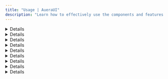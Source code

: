 ```yaml
---
title: "Usage | AueraUI"
description: "Learn how to effectively use the components and features of AueraUI to build your UI with ease."
---
```


<DetailCard description="Learn how to effectively use the components and features of AueraUI to build your UI with ease." />

<Details id="basic-usage" className="mb-2">
 <HeaderLabel id="basic-usage">Basic Usage</HeaderLabel>
<p className="text">
  After <TabLink to="/docs/getting-started/quick-start#installation" label="installation" />, 
  you can import any AueraUI component and start playing around. For example, 
  try changing the variant on the <TabLink to="/docs/components/button" label="Button" />
</p>
 <Tabs variant='solid' className='mt-2'>
 <TabHandle value="preview">Preview</TabHandle>
 <TabHandle value="code">Code</TabHandle>
 <TabPanel>
<Card fullWidth>
  <Stack fullWidth><Button>Hello world</Button></Stack>
</Card>
 </TabPanel>
 <TabPanel>
  <CodeBlock fileName='App.tsx' lg='tsx' code={`import { Button } from 'auera-ui';

  return <Button>Hello world</Button>;
}`} />
 </TabPanel>
 </Tabs>
</Details>

<Details id="globals">
  <HeaderLabel id="globals">Globals</HeaderLabel>
  <p className="text">Since AueraUI is built to function globally, you can control the look and behavior of your app using the <CodeTag>Provider</CodeTag> and hooks.</p>
</Details>

<Details id="flavour">
  <HeaderLabel id="flavour" as='h3'>Flavour</HeaderLabel>
  <p className="text">AueraUI components are available in a variety of design flavors, offering high-quality looks and functionality.</p>
<p className="text">
  To change the default flavor, pass the <CodeTag>flavour</CodeTag> prop to the Provider, or to a specific component.
</p>
  <Tabs variant='solid' className='mt-2'>
 <TabHandle value="preview">Preview</TabHandle>
 <TabHandle value="code">Code</TabHandle>
 <TabPanel>
<Card fullWidth>
  <Stack fullWidth wrap align='horizontal'>
   <Button>Corporate</Button>
   <Button flavour='frost'>Frost</Button>
   <Button flavour='neumorphic'>Neumorphic</Button>
  </Stack>
</Card>
 </TabPanel>
 <TabPanel>
  <CodeBlock fileName='App.tsx' lg='tsx' code={`import { Button, Stack } from 'auera-ui';

   return (
     <Stack fullWidth wrap align='horizontal'>
       <Button>Corporate</Button>
       <Button flavour="frost">Frost</Button>
       <Button flavour="neumorphic">Neumorphic</Button>
     </Stack>
   );
}
`} />
 </TabPanel>
 </Tabs>
</Details>

<Details id='theme'>
 <HeaderLabel id="theme" as='h3'>Theme</HeaderLabel>
 <p className="text">AueraUI allows you to customize the look and feel of your application with its flexible theming system. 
 The <CodeTag>ThemeProvider</CodeTag> component enables global theme management, allowing you to apply consistent styling across your app.</p>
</Details>

<Details id="default-theme">
 <HeaderLabel id="default-theme" as='h3'>Default Theme</HeaderLabel>
<p className="text">By default, AueraUI detects the user's system theme and applies the appropriate theme. This provides a seamless experience for users,
 as the UI will automatically align with their system settings.</p>
</Details>

<Details id="toggle-theme">
 <HeaderLabel id="toggle-theme" as='h3'>ToggleTheme</HeaderLabel>
<p className="text">
AueraUI provides a toggle function that allows you to manually switch between the user's system theme and AueraUI's theme set.
 The toggle function has two main options:
 </p>

 <ul className="text font-inter list-disc pl-3 gap-4 flex flex-col">
    <li>
        <CodeTag>toggleTheme.system</CodeTag>: Switches to the user's system theme based on the user's operating system settings.
    </li>
    <li>
        <CodeTag>toggleTheme.main</CodeTag>: Switches to AueraUI's predefined theme set, 
    </li>
  </ul>
  <p className='text'>
  This toggleTheme functionality is useful when you want to give users the ability to manually switch between system preferences and the app's theme.
  </p>
  <h4 className="text-primary font-inter font-semibold">
  Example Usage:
  </h4>
  <CodeBlock fileName='App.tsx' lg='tsx' code={`import { useTheme, Button } from 'auera-ui';

  const { toggleTheme } = useTheme();

  return (
    <div>
      <Button onClick={() => toggleTheme.system()}>Use System Theme</Button>
      <Button onClick={() => toggleTheme.main()}>Use AueraUI Theme</Button>
    </div>
  );
}`} />
</Details>

<Details id="trigger">
  <HeaderLabel id="trigger">Trigger</HeaderLabel>
  <p className="text">Triggers in AueraUI are a set of components designed to let you open specific UI elements or components
   from anywhere within your application seamlessly.</p>
  <p className="text">Most components in AueraUI are designed to integrate seamlessly with Triggers, making it easy to
   create dynamic and interactive user interfaces.</p> 
</Details>

<Details id="using-trigger">
  <HeaderLabel id="using-trigger" as='h3'>Using Trigger</HeaderLabel>
<p className="text">There are two ways to use a component trigger in AueraUI:</p>
<ul className="text font-inter list-disc pl-3 gap-4 flex flex-col">
  <li>
    <b>Using component-based triggers</b>: These are specialized components like <CodeTag>ModalTrigger</CodeTag> and
     <CodeTag>DrawerTrigger</CodeTag>, designed to directly open specific components.
  </li>
  <li>
    <b>Using the <CodeTag>withTrigger</CodeTag> prop</b>: This prop is available for select components in AueraUI, such as
     <CodeTag>Button</CodeTag> and <CodeTag>IconButton</CodeTag>, enabling them to act as triggers for specific components.
  </li>
</ul>
</Details>

<Details id="trigger-props">
  <HeaderLabel id="trigger-props" as="h3">Trigger Props</HeaderLabel>
  <p className="text">
    When using the <CodeTag>withTrigger</CodeTag> prop, there are a set of required props that need to be provided:
  </p>
  <ul className="text font-inter list-disc pl-3 gap-4 flex flex-col">
    <li>
      <b><CodeTag>trigger</CodeTag></b>: Specifies the target component to trigger, such as <CodeTag>Modal</CodeTag> or <CodeTag>Drawer</CodeTag>.
    </li>
    <li>
      <b><CodeTag>triggerType</CodeTag></b>: Determines the type of trigger action, either <CodeTag>open</CodeTag> or <CodeTag>close</CodeTag>.
    </li>
    <li>
      <b><CodeTag>triggerValue</CodeTag></b>: A unique value used to identify the target component. This value must match the corresponding
       value provided to the parent or "barrel" component (e.g., <CodeTag>Modal</CodeTag> or <CodeTag>Drawer</CodeTag>).
    </li>
  </ul>
</Details>

